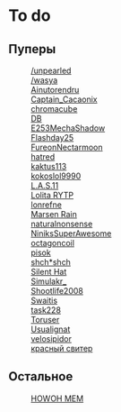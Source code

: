 {{DISPLAYTITLE:taimeno}}
=To do=
==Пуперы==
:[[/unpearled]]
:[[/wasya]]
:[[Ainutorendru]]
:[[Captain_Cacaonix]]
:[[chromacube]]
:[[DB]]
:[[E253MechaShadow]]
:[[Flashday25]]
:[[FureonNectarmoon]]
:[[hatred]]
:[[kaktus113]]
:[[kokoslol9990]]
:[[L.A.S.11]]
:[[Lolita RYTP]]
:[[lonrefne]]
:[[Marsen Rain]]
:[[naturalnonsense]]
:[[NiniksSuperAwesome]]
:[[octagoncoil]]
:[[pisok]]
:[[shch*shch]]
:[[Silent Hat]]
:[[Simulakr_]]
:[[Shootlife2008]]
:[[Swaitis]]
:[[task228]]
:[[Toruser]]
:[[Usualignat]]
:[[velosipidor]]
:[[красный свитер]]
==Остальное==
:[[HOWOH MEM]]